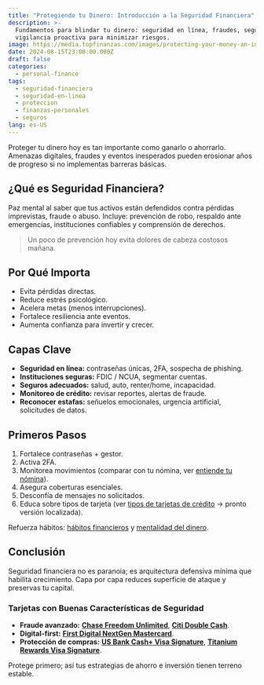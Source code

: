 ```yaml
---
title: "Protegiendo tu Dinero: Introducción a la Seguridad Financiera"
description: >-
  Fundamentos para blindar tu dinero: seguridad en línea, fraudes, seguros y
  vigilancia proactiva para minimizar riesgos.
image: https://media.topfinanzas.com/images/protecting-your-money-an-introduction-to-financial-security.webp
date: 2024-08-15T23:00:00.000Z
draft: false
categories:
  - personal-finance
tags:
  - seguridad-financiera
  - seguridad-en-linea
  - proteccion
  - finanzas-personales
  - seguros
lang: es-US
---
```


Proteger tu dinero hoy es tan importante como ganarlo o ahorrarlo. Amenazas digitales, fraudes y eventos inesperados pueden erosionar años de progreso si no implementas barreras básicas.

## ¿Qué es Seguridad Financiera?

Paz mental al saber que tus activos están defendidos contra pérdidas imprevistas, fraude o abuso. Incluye: prevención de robo, respaldo ante emergencias, instituciones confiables y comprensión de derechos.

> Un poco de prevención hoy evita dolores de cabeza costosos mañana.

## Por Qué Importa

- Evita pérdidas directas.
- Reduce estrés psicológico.
- Acelera metas (menos interrupciones).
- Fortalece resiliencia ante eventos.
- Aumenta confianza para invertir y crecer.

## Capas Clave

- **Seguridad en línea:** contraseñas únicas, 2FA, sospecha de phishing.
- **Instituciones seguras:** FDIC / NCUA, segmentar cuentas.
- **Seguros adecuados:** salud, auto, renter/home, incapacidad.
- **Monitoreo de crédito:** revisar reportes, alertas de fraude.
- **Reconocer estafas:** señuelos emocionales, urgencia artificial, solicitudes de datos.

## Primeros Pasos

1. Fortalece contraseñas + gestor.
2. Activa 2FA.
3. Monitorea movimientos (comparar con tu nómina, ver [entiende tu nómina](/finanzas-personales/entiende-tu-nomina-impuestos-deducciones-y-salario-neto-explicado)).
4. Asegura coberturas esenciales.
5. Desconfía de mensajes no solicitados.
6. Educa sobre tipos de tarjeta (ver [tipos de tarjetas de crédito](/finanzas-personales/understanding-different-types-of-credit-cards-rewards-low-apr-secured-and-more) → pronto versión localizada).

Refuerza hábitos: [hábitos financieros](/finanzas-personales/construyendo-buenos-habitos-financieros-la-consistencia-es-clave) y [mentalidad del dinero](/finanzas-personales/primer-paso-hacia-la-libertad-financiera-comprender-tu-mentalidad-del-dinero).

## Conclusión

Seguridad financiera no es paranoia; es arquitectura defensiva mínima que habilita crecimiento. Capa por capa reduces superficie de ataque y preservas tu capital.

<AdZone id="us_site_4" />

### Tarjetas con Buenas Características de Seguridad

- **Fraude avanzado:** [**Chase Freedom Unlimited**](/soluciones-financieras/chase-freedom-unlimited-credit-card-benefits-unlimited-cashback-more), [**Citi Double Cash**](/soluciones-financieras/citi-double-cash-credit-card-benefits-earn-2-cashback-on-every-purchase).
- **Digital-first:** [**First Digital NextGen Mastercard**](/soluciones-financieras/benefits-of-the-first-digital-nextgen-mastercard).
- **Protección de compras:** [**US Bank Cash+ Visa Signature**](/soluciones-financieras/beneficios-de-la-tarjeta-us-bank-cash-visa-signature-cashback-personalizable), [**Titanium Rewards Visa Signature**](/soluciones-financieras/unlock-the-benefits-of-the-titanium-rewards-visa-signature-credit-card).

Protege primero; así tus estrategias de ahorro e inversión tienen terreno estable.
